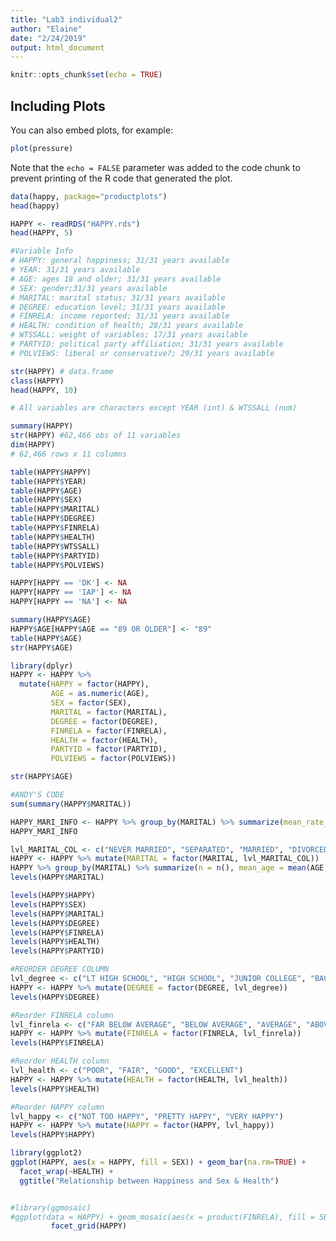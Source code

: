 ```yaml
---
title: "Lab3 individual2"
author: "Elaine"
date: "2/24/2019"
output: html_document
---
```


```r
knitr::opts_chunk$set(echo = TRUE)
```
## Including Plots
You can also embed plots, for example:
```r
plot(pressure)
```
Note that the `echo = FALSE` parameter was added to the code chunk to prevent printing of the R code that generated the plot.
```r
data(happy, package="productplots")
head(happy)

HAPPY <- readRDS("HAPPY.rds")
head(HAPPY, 5)
```

```r
#Variable Info
# HAPPY: general happiness; 31/31 years available
# YEAR: 31/31 years available
# AGE: ages 18 and older; 31/31 years available
# SEX: gender;31/31 years available
# MARITAL: marital status; 31/31 years available
# DEGREE: education level; 31/31 years available
# FINRELA: income reported; 31/31 years available
# HEALTH: condition of health; 28/31 years available
# WTSSALL: weight of variables; 17/31 years available
# PARTYID: political party affiliation; 31/31 years available
# POLVIEWS: liberal or conservative?; 29/31 years available
```

```r
str(HAPPY) # data.frame
class(HAPPY)
head(HAPPY, 10)

# All variables are characters except YEAR (int) & WTSSALL (num)
```

```r
summary(HAPPY)
str(HAPPY) #62,466 obs of 11 variables
dim(HAPPY)
# 62,466 rows x 11 columns
```

```r
table(HAPPY$HAPPY)
table(HAPPY$YEAR)
table(HAPPY$AGE)
table(HAPPY$SEX)
table(HAPPY$MARITAL)
table(HAPPY$DEGREE)
table(HAPPY$FINRELA)
table(HAPPY$HEALTH)
table(HAPPY$WTSSALL)
table(HAPPY$PARTYID)
table(HAPPY$POLVIEWS)

HAPPY[HAPPY == 'DK'] <- NA
HAPPY[HAPPY == 'IAP'] <- NA
HAPPY[HAPPY == 'NA'] <- NA

```

```r
summary(HAPPY$AGE)
HAPPY$AGE[HAPPY$AGE == "89 OR OLDER"] <- "89"
table(HAPPY$AGE)
str(HAPPY$AGE)
```

```r
library(dplyr)
HAPPY <- HAPPY %>%
  mutate(HAPPY = factor(HAPPY),
         AGE = as.numeric(AGE),
         SEX = factor(SEX),
         MARITAL = factor(MARITAL),
         DEGREE = factor(DEGREE),
         FINRELA = factor(FINRELA),
         HEALTH = factor(HEALTH),
         PARTYID = factor(PARTYID),
         POLVIEWS = factor(POLVIEWS))

str(HAPPY$AGE)

#ANDY'S CODE
sum(summary(HAPPY$MARITAL))

HAPPY_MARI_INFO <- HAPPY %>% group_by(MARITAL) %>% summarize(mean_rate_each_level = mean(AGE, na.rm = TRUE))
HAPPY_MARI_INFO

lvl_MARITAL_COL <- c("NEVER MARRIED", "SEPARATED", "MARRIED", "DIVORCED", "WIDOWED")
HAPPY <- HAPPY %>% mutate(MARITAL = factor(MARITAL, lvl_MARITAL_COL))
HAPPY %>% group_by(MARITAL) %>% summarize(n = n(), mean_age = mean(AGE, na.rm = TRUE)) %>% arrange((mean_age))
levels(HAPPY$MARITAL)

```


```r
levels(HAPPY$HAPPY)
levels(HAPPY$SEX)
levels(HAPPY$MARITAL)
levels(HAPPY$DEGREE)
levels(HAPPY$FINRELA)
levels(HAPPY$HEALTH)
levels(HAPPY$PARTYID)
```

```r
#REORDER DEGREE COLUMN
lvl_degree <- c("LT HIGH SCHOOL", "HIGH SCHOOL", "JUNIOR COLLEGE", "BACHELOR", "GRADUATE")
HAPPY <- HAPPY %>% mutate(DEGREE = factor(DEGREE, lvl_degree))
levels(HAPPY$DEGREE)
```

```r
#Reorder FINRELA column
lvl_finrela <- c("FAR BELOW AVERAGE", "BELOW AVERAGE", "AVERAGE", "ABOVE AVERAGE", "FAR ABOVE AVERAGE")
HAPPY <- HAPPY %>% mutate(FINRELA = factor(FINRELA, lvl_finrela))
levels(HAPPY$FINRELA)
```

```r
#Reorder HEALTH column
lvl_health <- c("POOR", "FAIR", "GOOD", "EXCELLENT")
HAPPY <- HAPPY %>% mutate(HEALTH = factor(HEALTH, lvl_health))
levels(HAPPY$HEALTH)
```

```r
#Reorder HAPPY column
lvl_happy <- c("NOT TOO HAPPY", "PRETTY HAPPY", "VERY HAPPY")
HAPPY <- HAPPY %>% mutate(HAPPY = factor(HAPPY, lvl_happy))
levels(HAPPY$HAPPY)
```

```r
library(ggplot2)
ggplot(HAPPY, aes(x = HAPPY, fill = SEX)) + geom_bar(na.rm=TRUE) +
  facet_wrap(~HEALTH) +
  ggtitle("Relationship between Happiness and Sex & Health")

```
```r


```


```r
#library(ggmosaic)
#ggplot(data = HAPPY) + geom_mosaic(aes(x = product(FINRELA), fill = SEX)) +
         facet_grid(HAPPY)
```
